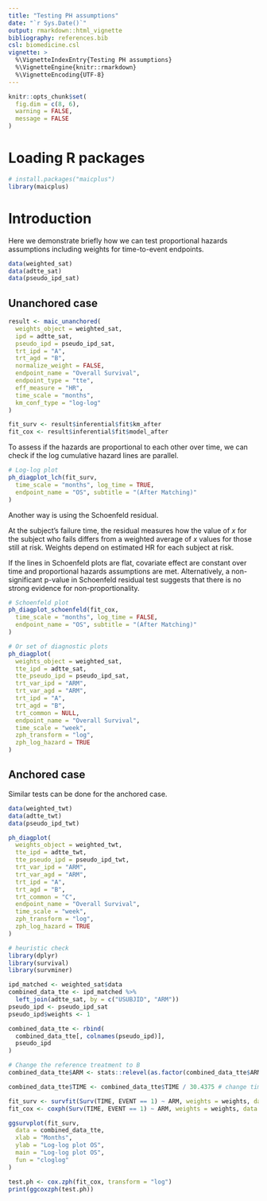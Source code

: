 ```yaml
---
title: "Testing PH assumptions"
date: "`r Sys.Date()`"
output: rmarkdown::html_vignette
bibliography: references.bib
csl: biomedicine.csl
vignette: >
  %\VignetteIndexEntry{Testing PH assumptions}
  %\VignetteEngine{knitr::rmarkdown}
  %\VignetteEncoding{UTF-8}
---
```


```r
knitr::opts_chunk$set(
  fig.dim = c(8, 6),
  warning = FALSE,
  message = FALSE
)
```

# Loading R packages

```r
# install.packages("maicplus")
library(maicplus)
```

# Introduction

Here we demonstrate briefly how we can test proportional hazards assumptions including weights for time-to-event endpoints.

```r
data(weighted_sat)
data(adtte_sat)
data(pseudo_ipd_sat)
```

## Unanchored case

```r
result <- maic_unanchored(
  weights_object = weighted_sat,
  ipd = adtte_sat,
  pseudo_ipd = pseudo_ipd_sat,
  trt_ipd = "A",
  trt_agd = "B",
  normalize_weight = FALSE,
  endpoint_name = "Overall Survival",
  endpoint_type = "tte",
  eff_measure = "HR",
  time_scale = "months",
  km_conf_type = "log-log"
)

fit_surv <- result$inferential$fit$km_after
fit_cox <- result$inferential$fit$model_after
```

To assess if the hazards are proportional to each other over time, we can check if the log cumulative hazard lines are parallel.

```r
# Log-log plot
ph_diagplot_lch(fit_surv,
  time_scale = "months", log_time = TRUE,
  endpoint_name = "OS", subtitle = "(After Matching)"
)
```

Another way is using the Schoenfeld residual.

At the subject’s failure time, the residual measures how the value of $x$ for the subject who fails differs from a weighted average of $x$ values for those still at risk. Weights depend on estimated HR for each subject at risk.

If the lines in Schoenfeld plots are flat, covariate effect are constant over time and proportional hazards assumptions are met. Alternatively, a non-significant p-value in Schoenfeld residual test suggests that there is no strong evidence for non-proportionality.

```r
# Schoenfeld plot
ph_diagplot_schoenfeld(fit_cox,
  time_scale = "months", log_time = FALSE,
  endpoint_name = "OS", subtitle = "(After Matching)"
)

# Or set of diagnostic plots
ph_diagplot(
  weights_object = weighted_sat,
  tte_ipd = adtte_sat,
  tte_pseudo_ipd = pseudo_ipd_sat,
  trt_var_ipd = "ARM",
  trt_var_agd = "ARM",
  trt_ipd = "A",
  trt_agd = "B",
  trt_common = NULL,
  endpoint_name = "Overall Survival",
  time_scale = "week",
  zph_transform = "log",
  zph_log_hazard = TRUE
)
```

## Anchored case

Similar tests can be done for the anchored case.

```r
data(weighted_twt)
data(adtte_twt)
data(pseudo_ipd_twt)

ph_diagplot(
  weights_object = weighted_twt,
  tte_ipd = adtte_twt,
  tte_pseudo_ipd = pseudo_ipd_twt,
  trt_var_ipd = "ARM",
  trt_var_agd = "ARM",
  trt_ipd = "A",
  trt_agd = "B",
  trt_common = "C",
  endpoint_name = "Overall Survival",
  time_scale = "week",
  zph_transform = "log",
  zph_log_hazard = TRUE
)
```


```r
# heuristic check
library(dplyr)
library(survival)
library(survminer)

ipd_matched <- weighted_sat$data
combined_data_tte <- ipd_matched %>%
  left_join(adtte_sat, by = c("USUBJID", "ARM"))
pseudo_ipd <- pseudo_ipd_sat
pseudo_ipd$weights <- 1

combined_data_tte <- rbind(
  combined_data_tte[, colnames(pseudo_ipd)],
  pseudo_ipd
)

# Change the reference treatment to B
combined_data_tte$ARM <- stats::relevel(as.factor(combined_data_tte$ARM), ref = "B")

combined_data_tte$TIME <- combined_data_tte$TIME / 30.4375 # change time to months

fit_surv <- survfit(Surv(TIME, EVENT == 1) ~ ARM, weights = weights, data = combined_data_tte)
fit_cox <- coxph(Surv(TIME, EVENT == 1) ~ ARM, weights = weights, data = combined_data_tte)

ggsurvplot(fit_surv,
  data = combined_data_tte,
  xlab = "Months",
  ylab = "Log-log plot OS",
  main = "Log-log plot OS",
  fun = "cloglog"
)

test.ph <- cox.zph(fit_cox, transform = "log")
print(ggcoxzph(test.ph))
```
